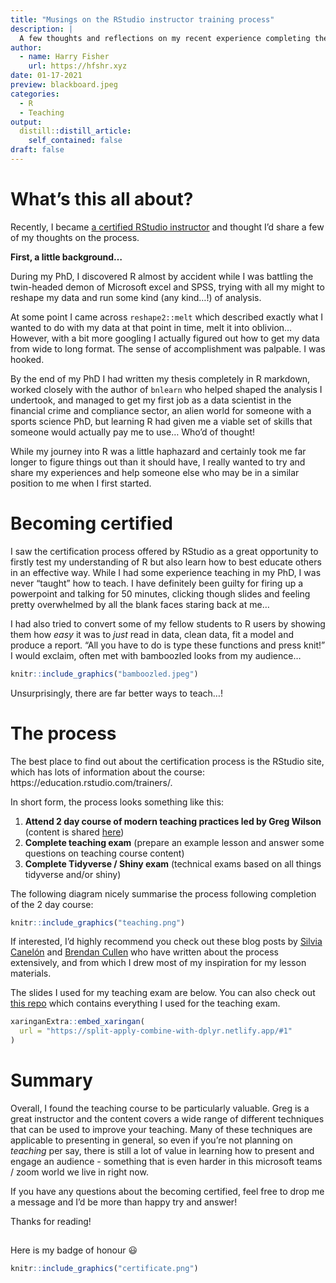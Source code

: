```yaml
---
title: "Musings on the RStudio instructor training process"
description: |
  A few thoughts and reflections on my recent experience completing the RStudio instructor training course.
author:
  - name: Harry Fisher
    url: https://hfshr.xyz
date: 01-17-2021
preview: blackboard.jpeg
categories:
  - R
  - Teaching
output:
  distill::distill_article:
    self_contained: false
draft: false    
---
```


# What's this all about?

Recently, I became [a certified RStudio instructor](https://education.rstudio.com/trainers/people/fisher+harry/) and thought I'd share a few of my thoughts on the process. 

**First, a little background...**

During my PhD, I discovered R almost by accident while I was battling the twin-headed demon of Microsoft excel and SPSS, trying with all my might to reshape my data and run some kind (any kind...!) of analysis.  

At some point I came across `reshape2::melt` which described exactly what I wanted to do with my data at that point in time, melt it into oblivion... However, with a bit more googling I actually figured out how to get my data from wide to long format. The sense of accomplishment was palpable. I was hooked. 

By the end of my PhD I had written my thesis completely in R markdown, worked closely with the author of `bnlearn` who helped shaped the analysis I undertook, and managed to get my first job as a data scientist in the financial crime and compliance sector, an alien world for someone with a sports science PhD, but learning R had given me a viable set of skills that someone would actually pay me to use... Who'd of thought! 

While my journey into R was a little haphazard and certainly took me far longer to figure things out than it should have, I really wanted to try and share my experiences and help someone else who may be in a similar position to me when I first started.

# Becoming certified

I saw the certification process offered by RStudio as a great opportunity to firstly test my understanding of R but also learn how to best educate others in an effective way. While I had some experience teaching in my PhD, I was never "taught" how to teach. I have definitely been guilty for firing up a powerpoint and talking for 50 minutes, clicking though slides and feeling pretty overwhelmed by all the blank faces staring back at me... 

I had also tried to convert some of my fellow students to R users by showing them how _easy_ it was to _just_ read in data, clean data, fit a model and produce a report. "All you have to do is type these functions and press knit!" I would exclaim, often met with bamboozled looks from my audience... 

```r
knitr::include_graphics("bamboozled.jpeg")
```

Unsurprisingly, there are far better ways to teach...! 

# The process 

The best place to find out about the certification process is the RStudio site, which has lots of information about the course: https://education.rstudio.com/trainers/.

In short form, the process looks something like this:

1. **Attend 2 day course of modern teaching practices led by Greg Wilson** (content is shared [here](https://drive.google.com/drive/folders/13ohFt3D0EJ5PDbMaWTxnHH-hwA7G0IvY))
2. **Complete teaching exam** (prepare an example lesson and answer some questions on teaching course content)
3. **Complete Tidyverse / Shiny exam** (technical exams based on all things tidyverse and/or shiny)

The following diagram nicely summarise the process following completion of the 2 day course:

```r
knitr::include_graphics("teaching.png")
```


If interested, I'd highly recommend you check out these blog posts by [Silvia Canelón](https://silvia.rbind.io/2020-10-07-rstudio-instructor-certification-tidyverse/#learning-the-pedagogy) and [Brendan Cullen](https://bcullen.rbind.io/post/2020-09-03-reflections-on-rstudio-instructor-training/) who have written about the process extensively, and from which I drew most of my inspiration for my lesson materials. 

The slides I used for my teaching exam are below. You can also check out [this repo](https://github.com/hfshr/rstudio-teaching-exam) which contains everything I used for the teaching exam.

```r
xaringanExtra::embed_xaringan(
  url = "https://split-apply-combine-with-dplyr.netlify.app/#1"
)
```

# Summary

Overall, I found the teaching course to be particularly valuable. Greg is a great instructor and the content covers a wide range of different techniques that can be used to improve your teaching. Many of these techniques are applicable to presenting in general, so even if you're not planning on _teaching_ per say, there is still a lot of value in learning how to present and engage an audience - something that is even harder in this microsoft teams / zoom world we live in right now. 

If you have any questions about the becoming certified, feel free to drop me a message and I'd be more than happy try and answer! 

Thanks for reading!

## {.appendix}

Here is my badge of honour 😃 

```r
knitr::include_graphics("certificate.png")
```

